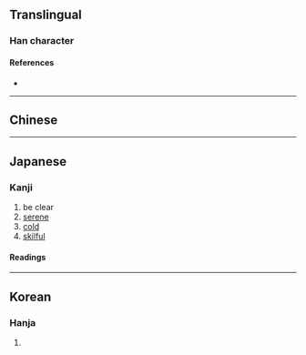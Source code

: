 {{character info/new}}
==Translingual==

===Han character===
{{Han char|rn=15|rad=冫|as=04|asj=5|sn=6|snj=7|four=|canj=IMMVH|ids=⿰冫牙}}

====References====
* {{Han ref|kx=0131.291|dkj=01615|dj=0294.180|hdz=10295.051|uh=51B4|ud=20916}}

----

==Chinese==
{{zh-see|冱|v}}

----

==Japanese==

===Kanji===
{{ja-kanji|grade=|rs=冫04}}

# be clear
# [[serene]]
# [[cold]]
# [[skilful]]

====Readings====
{{ja-readings
|on=ご
|kun=さ-える, こお-る, ひえる
}}

----

==Korean==

===Hanja===
{{ko-hanja|hangeul=호|rv=ho|mr=ho}}

# {{defn|lang=ko|sort=冫04}}